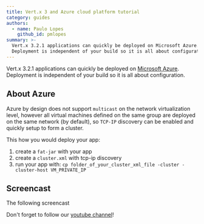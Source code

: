```yaml
---
title: Vert.x 3 and Azure cloud platform tutorial
category: guides
authors:
  - name: Paulo Lopes
    github_id: pmlopes
summary: >-
  Vert.x 3.2.1 applications can quickly be deployed on Microsoft Azure.
  Deployment is independent of your build so it is all about configuration.
---
```



Vert.x 3.2.1 applications can quickly be deployed on [Microsoft Azure](http://portal.azure.com/). Deployment is independent of your build so it is all about configuration.

## About Azure

Azure by design does not support `multicast` on the network virtualization level, however all virtual machines defined
on the same group are deployed on the same network (by default), so `TCP-IP` discovery can be enabled and quickly setup
to form a cluster.

This how you would deploy your app:

1. create a `fat-jar` with your app
2. create a `cluster.xml` with tcp-ip discovery
3. run your app with: `cp folder_of_your_cluster_xml_file -cluster -cluster-host VM_PRIVATE_IP`

## Screencast

The following screencast 

<YouTubeEmbed id="nGQs_swWwAM" title="Vert.x 3.x - Microsoft Azure Tutorial" />

Don't forget to follow our [youtube channel](https://www.youtube.com/channel/UCGN6L3tRhs92Uer3c6VxOSA)!
